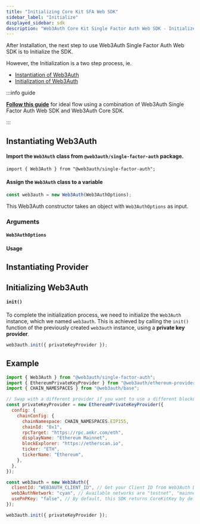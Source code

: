 ```yaml
---
title: "Initializing Core Kit SFA Web SDK"
sidebar_label: "Initialize"
displayed_sidebar: sdk
description: "Web3Auth Core Kit Single Factor Auth Web SDK - Initialize | Documentation - Web3Auth"
---
```



After Installation, the next step to use Web3Auth Single Factor Auth Web SDK is to Initialize the SDK.

However, the Initialization is a two step process, ie.

- [Instantiation of Web3Auth](#instantiating-web3auth)
- [Initialization of Web3Auth](#initializing-web3auth)

:::info guide

[**Follow this guide**](/content-hub/guides/single-factor-auth) for ideal flow using a combination of Web3Auth Single Factor Auth Web SDK and Web3Auth
Core SDK.

:::

## Instantiating Web3Auth

#### Import the `Web3Auth` class from `@web3auth/single-factor-auth` package.

```tsx
import { Web3Auth } from "@web3auth/single-factor-auth";
```

#### Assign the `Web3Auth` class to a variable

```javascript
const web3auth = new Web3Auth(Web3AuthOptions);
```

This Web3Auth constructor takes an object with `Web3AuthOptions` as input.

### Arguments

#### `Web3AuthOptions`

<Web3AuthOptions />

#### Usage

<SFAInstanceExample />

## Instantiating Provider

<InstantiatingProvider />

## Initializing Web3Auth

#### `init()`

To complete the initialization process, we need to initialize the `Web3Auth` instance, which we named `web3auth`. This is achieved by calling the
`init()` function of the previously created `web3auth` instance, using a **private key provider**.

```javascript
web3auth.init({ privateKeyProvider });
```

## Example

```javascript
import { Web3Auth } from "@web3auth/single-factor-auth";
import { EthereumPrivateKeyProvider } from "@web3auth/ethereum-provider";
import { CHAIN_NAMESPACES } from "@web3auth/base";

// Swap with a different provider if you want to use a different blockchain
const privateKeyProvider = new EthereumPrivateKeyProvider({
  config: {
    chainConfig: {
      chainNamespace: CHAIN_NAMESPACES.EIP155,
      chainId: "0x1",
      rpcTarget: "https://rpc.ankr.com/eth",
      displayName: "Ethereum Mainnet",
      blockExplorer: "https://etherscan.io",
      ticker: "ETH",
      tickerName: "Ethereum",
    },
  },
});

const web3auth = new Web3Auth({
  clientId: "WEB3AUTH_CLIENT_ID", // Get your Client ID from Web3Auth Dashboard
  web3AuthNetwork: "cyan", // Available networks are "testnet", "mainnet", "cyan", and "aqua".
  usePnPKey: "false", // By default, this SDK returns CoreKitKey by default.
});

web3auth.init({ privateKeyProvider });
```
